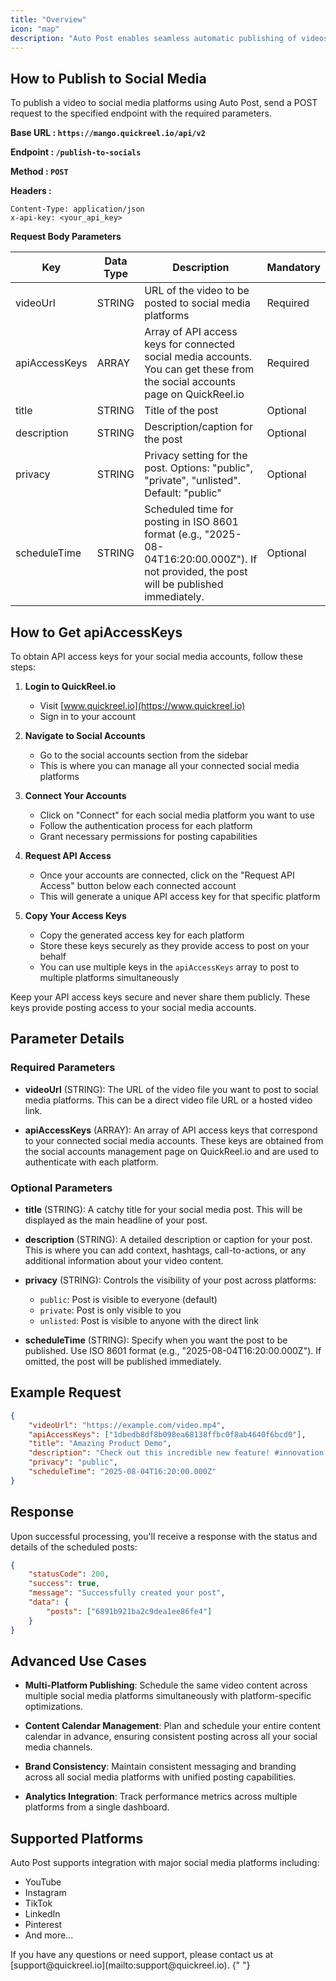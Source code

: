 ```yaml
---
title: "Overview"
icon: "map"
description: "Auto Post enables seamless automatic publishing of videos to multiple social media platforms. This powerful tool allows you to schedule and post content across various social networks with customizable privacy settings, descriptions, and timing. Perfect for content creators, marketers, and businesses looking to streamline their social media presence and maintain consistent posting schedules across multiple platforms."
---
```


## How to Publish to Social Media

To publish a video to social media platforms using Auto Post, send a POST request to the specified endpoint with the required parameters.

**Base URL : `https://mango.quickreel.io/api/v2`**

**Endpoint : `/publish-to-socials`**

**Method : `POST`**

**Headers :**

```plaintext
Content-Type: application/json
x-api-key: <your_api_key>
```

**Request Body Parameters**

| Key           | Data Type | Description                                                                                                                                | Mandatory |
| ------------- | --------- | ------------------------------------------------------------------------------------------------------------------------------------------ | --------- |
| videoUrl      | STRING    | URL of the video to be posted to social media platforms                                                                                    | Required  |
| apiAccessKeys | ARRAY     | Array of API access keys for connected social media accounts. You can get these from the social accounts page on QuickReel.io              | Required  |
| title         | STRING    | Title of the post                                                                                                                          | Optional  |
| description   | STRING    | Description/caption for the post                                                                                                           | Optional  |
| privacy       | STRING    | Privacy setting for the post. Options: "public", "private", "unlisted". Default: "public"                                                  | Optional  |
| scheduleTime  | STRING    | Scheduled time for posting in ISO 8601 format (e.g., "2025-08-04T16:20:00.000Z"). If not provided, the post will be published immediately. | Optional  |

## How to Get apiAccessKeys

To obtain API access keys for your social media accounts, follow these steps:

1. **Login to QuickReel.io**

    - Visit [www.quickreel.io](https://www.quickreel.io)
    - Sign in to your account

2. **Navigate to Social Accounts**

    - Go to the social accounts section from the sidebar
    - This is where you can manage all your connected social media platforms

3. **Connect Your Accounts**

    - Click on "Connect" for each social media platform you want to use
    - Follow the authentication process for each platform
    - Grant necessary permissions for posting capabilities

4. **Request API Access**

    - Once your accounts are connected, click on the "Request API Access" button below each connected account
    - This will generate a unique API access key for that specific platform

5. **Copy Your Access Keys**
    - Copy the generated access key for each platform
    - Store these keys securely as they provide access to post on your behalf
    - You can use multiple keys in the `apiAccessKeys` array to post to multiple platforms simultaneously

<Info>
    Keep your API access keys secure and never share them publicly. These keys
    provide posting access to your social media accounts.
</Info>

## Parameter Details

### Required Parameters

-   **videoUrl** (STRING): The URL of the video file you want to post to social media platforms. This can be a direct video file URL or a hosted video link.

-   **apiAccessKeys** (ARRAY): An array of API access keys that correspond to your connected social media accounts. These keys are obtained from the social accounts management page on QuickReel.io and are used to authenticate with each platform.

### Optional Parameters

-   **title** (STRING): A catchy title for your social media post. This will be displayed as the main headline of your post.

-   **description** (STRING): A detailed description or caption for your post. This is where you can add context, hashtags, call-to-actions, or any additional information about your video content.

-   **privacy** (STRING): Controls the visibility of your post across platforms:

    -   `public`: Post is visible to everyone (default)
    -   `private`: Post is only visible to you
    -   `unlisted`: Post is visible to anyone with the direct link

-   **scheduleTime** (STRING): Specify when you want the post to be published. Use ISO 8601 format (e.g., "2025-08-04T16:20:00.000Z"). If omitted, the post will be published immediately.

## Example Request

```json
{
    "videoUrl": "https://example.com/video.mp4",
    "apiAccessKeys": ["1dbedb8df8b098ea68138ffbc0f8ab4640f6bcd0"],
    "title": "Amazing Product Demo",
    "description": "Check out this incredible new feature! #innovation #tech #demo",
    "privacy": "public",
    "scheduleTime": "2025-08-04T16:20:00.000Z"
}
```

## Response

Upon successful processing, you'll receive a response with the status and details of the scheduled posts:

```json
{
    "statusCode": 200,
    "success": true,
    "message": "Successfully created your post",
    "data": {
        "posts": ["6891b921ba2c9dea1ee86fe4"]
    }
}
```

## Advanced Use Cases

-   **Multi-Platform Publishing**: Schedule the same video content across multiple social media platforms simultaneously with platform-specific optimizations.

-   **Content Calendar Management**: Plan and schedule your entire content calendar in advance, ensuring consistent posting across all your social media channels.

-   **Brand Consistency**: Maintain consistent messaging and branding across all social media platforms with unified posting capabilities.

-   **Analytics Integration**: Track performance metrics across multiple platforms from a single dashboard.

## Supported Platforms

Auto Post supports integration with major social media platforms including:

-   YouTube
-   Instagram
-   TikTok
-   LinkedIn
-   Pinterest
-   And more...

<Note>
    If you have any questions or need support, please contact us at
    [support@quickreel.io](mailto:support@quickreel.io).
</Note>{" "}
